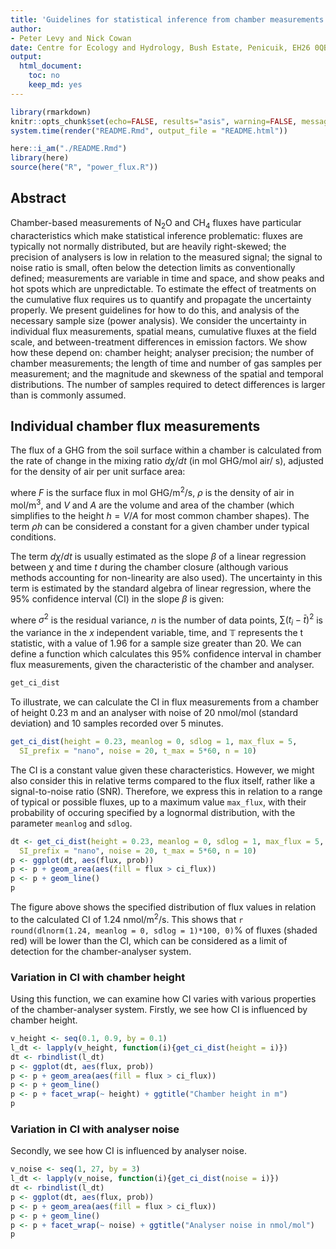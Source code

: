 ```yaml
---
title: 'Guidelines for statistical inference from chamber measurements of N$_2$O and CH$_4$ fluxes'
author: 
- Peter Levy and Nick Cowan
date: Centre for Ecology and Hydrology, Bush Estate, Penicuik, EH26 0QB, U.K.
output:
  html_document: 
    toc: no
    keep_md: yes
---
```


<!-- README.md is generated from README.Rmd. Please edit that file -->

<!--- { rendering -->
```r
library(rmarkdown)
knitr::opts_chunk$set(echo=FALSE, results="asis", warning=FALSE, message=FALSE, cache=FALSE)
system.time(render("README.Rmd", output_file = "README.html"))
```
<!--- } -->

<!--- { startup -->
```r
here::i_am("./README.Rmd")
library(here)
source(here("R", "power_flux.R"))
```
<!--- } -->

## Abstract
Chamber-based measurements of N$_2$O and CH$_4$ fluxes have particular characteristics which make statistical inference problematic:  fluxes are typically not normally distributed, but are heavily right-skewed; the precision of analysers is low in relation to the measured signal; the signal to noise ratio is small, often below the detection limits as conventionally defined; measurements are variable in time and space, and show peaks and hot spots which are unpredictable. To estimate the effect of treatments on the cumulative flux requires us to quantify and propagate the uncertainty properly.
We present guidelines for how to do this, and analysis of the necessary sample size (power analysis). We consider the uncertainty in individual flux measurements, spatial means, cumulative fluxes at the field scale, and between-treatment differences in emission factors. We show how these depend on: chamber height; analyser precision; the number of chamber measurements; the length of time and number of gas samples per measurement; and the magnitude and skewness of the spatial and temporal distributions.  The number of samples required to detect differences is larger than is commonly assumed.

## Individual chamber flux measurements
The flux of a GHG from the soil surface within a chamber is calculated from the rate of change in the mixing ratio $d \chi / d t$ (in mol GHG/mol air/ s), adjusted for the density of air per unit surface area:

\begin{equation}
    F = \frac{d \chi} {d t} \times \rho \frac{V}{A}
\end{equation}

where $F$ is the surface flux in mol GHG/m$^2$/s, $\rho$ is the density of air in mol/m$^3$, and $V$ and $A$ are the volume and area of the chamber (which simplifies to the height $h = V/A$ for most common chamber shapes). The term $\rho h$ can be considered a constant for a given chamber under typical conditions.

The term $d \chi / d t$ is usually estimated as the slope $\beta$ of a linear regression between $\chi$ and time $t$ during the chamber closure (although various methods accounting for non-linearity are also used).
The uncertainty in this term is estimated by the standard algebra of linear regression, where the 95% confidence interval (CI) in the slope $\beta$ is given:

\begin{equation}
    CI_{\beta}^{95} = \sqrt{ \frac{\sigma^2} {n-1 \sum (t_i - \bar{t})^2} } \times \mathbb{T}
\end{equation}

where $\sigma^2$ is the residual variance, $n$ is the number of data points, $\sum (t_i - \bar{t})^2$ is the variance in the $x$ independent variable, time, and $\mathbb{T}$ represents the t statistic, with a value of 1.96 for a sample size greater than 20. We can define a function which calculates this 95% confidence interval in chamber flux measurements, given the characteristic of the chamber and analyser.

```r
get_ci_dist
```

To illustrate, we can calculate the CI in flux measurements from a chamber of height 0.23 m and an analyser with noise of 20 nmol/mol (standard deviation) and 10 samples recorded over 5 minutes. 
 
```r
get_ci_dist(height = 0.23, meanlog = 0, sdlog = 1, max_flux = 5, 
  SI_prefix = "nano", noise = 20, t_max = 5*60, n = 10)
```

The CI is a constant value given these characteristics. However, we might also consider this in relative terms compared to the flux itself, rather like a signal-to-noise ratio (SNR).
Therefore, we express this in relation to a range of typical or possible fluxes, up to a maximum value `max_flux`, with their probability of occuring specified by a lognormal distribution, with the parameter `meanlog` and `sdlog`.

```r
dt <- get_ci_dist(height = 0.23, meanlog = 0, sdlog = 1, max_flux = 5, 
  SI_prefix = "nano", noise = 20, t_max = 5*60, n = 10)
p <- ggplot(dt, aes(flux, prob))
p <- p + geom_area(aes(fill = flux > ci_flux))
p <- p + geom_line()
p
```

The figure above shows the specified distribution of flux values in relation to the calculated CI of 1.24 nmol/m$^2$/s. This shows that 
`r round(dlnorm(1.24, meanlog = 0, sdlog = 1)*100, 0)`% of fluxes (shaded red) will be lower than the CI, which can be considered as a limit of detection for the chamber-analyser system. 

### Variation in CI with chamber height

Using this function, we can examine how CI varies with various properties of the chamber-analyser system. Firstly, we see how CI is influenced by chamber height.

```r
v_height <- seq(0.1, 0.9, by = 0.1)
l_dt <- lapply(v_height, function(i){get_ci_dist(height = i)})
dt <- rbindlist(l_dt)
p <- ggplot(dt, aes(flux, prob))
p <- p + geom_area(aes(fill = flux > ci_flux))
p <- p + geom_line()
p <- p + facet_wrap(~ height) + ggtitle("Chamber height in m")
p
```

### Variation in CI with analyser noise

Secondly, we see how CI is influenced by analyser noise.

```r
v_noise <- seq(1, 27, by = 3)
l_dt <- lapply(v_noise, function(i){get_ci_dist(noise = i)})
dt <- rbindlist(l_dt)
p <- ggplot(dt, aes(flux, prob))
p <- p + geom_area(aes(fill = flux > ci_flux))
p <- p + geom_line()
p <- p + facet_wrap(~ noise) + ggtitle("Analyser noise in nmol/mol")
p
```

